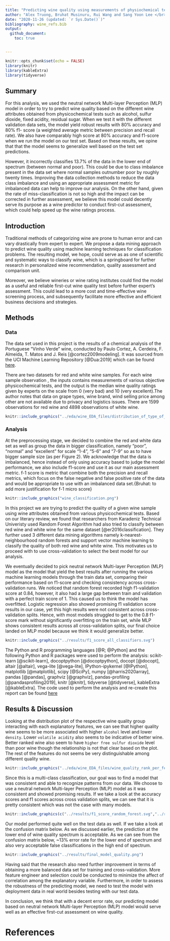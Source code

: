 ```yaml
---
title: "Predicting wine quality using measurements of physiochemical tests"
author: "Alex Truong, Bruhat Musinuru, Rui Wang and Sang Yoon Lee </br>"
date: "2020-11-26 (updated: `r Sys.Date()`)"
bibliography: wine_refs.bib
output: 
  github_document:
    toc: true


---
```


```r
knitr::opts_chunk$set(echo = FALSE)
library(knitr)
library(kableExtra)
library(tidyverse)
```

## Summary

For this analysis, we used the neutral network Multi-layer Perception (MLP) model in order to try to predict wine quality based on the different wine attributes obtained from physicochemical tests such as alcohol, sulfur dioxide, fixed acidity, residual sugar. When we test it with the different validation data sets, the model yield robust results with 80% accuracy and 80% f1- score (a weighted average metric between precision and recall rate). We also have comparably high score at 80% accuracy and f1-score when we run the model on our test set. Based on these results, we opine that that the model seems to generalize well based on the test set predictions. 


However, it incorrectly classifies 13.7% of the data in the lower end of spectrum (between normal and poor). This could be due to class imbalance present in the data set where normal samples outnumber poor by roughly twenty times. Improving the data collection methods to reduce the data class imbalance and using an appropriate assessment metric for imbalanced data can help to improve our analysis. On the other hand, given the rate of miss-classification is not so high and the impact can be corrected in further assessment, we believe this model could decently serve its purpose as a wine predictor to conduct first-cut assessment, which could help speed up the wine ratings process.

## Introduction

Traditional methods of categorizing wine are prone to human error and can vary drastically from expert to expert. We propose a data mining approach to predict wine quality using machine learning techniques for classification problems. The resulting model, we hope, could serve as as one of scientific and systematic ways to classify wine, which is a springboard for further research in personalized wine recommendation, quality assessment and comparison unit.

Moreover, we believe wineries or wine rating institutes could find the model as a useful and reliable first-cut wine quality test before further expert's assessment. This could lead to a more cost and time-effective wine screening process, and subsequently facilitate more effective and efficient business decisions and strategies.

## Methods

### Data

The data set used in this project is the results of a chemical analysis of the Portuguese "Vinho Verde" wine, conducted by Paulo Cortez, A. Cerdeira, F. Almeida, T. Matos and J. Reis [@cortez2009modeling]. It was sourced from the UCI Machine Learning Repository [@Dua:2019] which can be found [here](https://archive.ics.uci.edu/ml/datasets/wine+quality).

There are two datasets for red and white wine samples. For each wine sample observation , the inputs contains measurements of various objective physicochemical tests, and the output is the median wine quality ratings given by experts on the scale from 0 (very bad) and 10 (very excellent).The author notes that data on grape types, wine brand, wind selling price among other are not available due to privacy and logistics issues. There are 1599 observations for red wine and 4898 observations of white wine.

```r

knitr::include_graphics("../eda/wine_EDA_files/distribution_of_type_of_wine.svg")
```

### Analysis

At the preprocessing stage, we decided to combine the red and white data set as well as group the data in bigger classification, namely "poor", "normal" and "excellent" for scale "1-4", "5-6" and "7-9" so as to have bigger sample size (as per Figure 2). We acknowledge that the data is imbalanced, hence instead of only using accuracy based to judge the model performance, we also include f1-score and use it as our main assessment metric. f-1 score is metric that combine both the precision and recall metrics, which focus on the false negative and false positive rate of the data and would be appropriate to use with an imbalanced data set.{Bruhat: to add more justification for f-1 micro score}

```r

knitr::include_graphics("wine_classification.png")
```

In this project we are trying to predict the quality of a given wine sample using wine attributes obtained from various physicochemical tests. Based on our literary review, we found that researchers from Karadeniz Technical Univeristy used Random Forest Algorithm had also tried to classify between red wine and white wine for the same dataset [@er2016classification]. They further used 3 different data mining algorithms namely k-nearest-neighbourhood random forests and support vector machine learning to classify the quality of both red wine and white wine. This motivates us to proceed with to use cross-validation to select the best model for our analysis.

We eventually decided to pick neutral network Multi-layer Perception (MLP) model as the model that yield the best results after running the various machine learning models through the train data set, comparing their performance based on f1-score and checking consistency across cross-validation runs. We noticed that random forest recorded high f1-validation score at 0.84, however, it also had a large gap between train and validation with a perfect train score of 1. This caused us to think the model has overfitted. Logistic regression also showed promising f1 validation score results in our case, yet this high results were not consistent across cross-validation splits. Hence, with most models struggled to get to the 0.8 f1-score mark without significantly overfitting on the train set, while MLP shows consistent results across all cross-validation splits, our final choice landed on MLP model because we think it would generalize better.

```r
knitr::include_graphics("../results/f1_score_all_classifiers.svg")
```

The Python and R programming languages [@R; @Python] and the following Python and R packages were used to perform the analysis: scikit-learn [@scikit-learn], docoptpython [@docoptpython], docopt [@docopt], altair [@altair], vega-lite [@vega-lite], IPython-ipykernel [@IPython], matplotlib [@matplotlib], scipy [@SciPy], numpy [@harris2020array], pandas [@pandas], graphviz [@graphviz], pandas-profiling [@pandasprofiling2019], knitr [@knitr], tidyverse [@tidyverse], kableExtra [@kableExtra]. The code used to perform the analysis and re-create this report can be found [here](https://github.com/UBC-MDS/Wine_Quality_Predictor#usage)


## Results & Discussion


Looking at the distribution plot of the respective wine quality group interacting with each explanatory features, we can see that higher quality wine seems to be more associated with higher `alcohol` level and lower `density`. Lower `volatile acidity` also seems to be indicative of better wine. Better ranked wine also seem to have `higher free sulfur dioxide` level than poor wine though the relationship is not that clear based on the plot. The rest of the features do not seems be very distinguishable among different quality wine.

```r

knitr::include_graphics("../eda/wine_EDA_files/wine_quality_rank_per_feature.svg")

```

Since this is a multi-class classification, our goal was to find a model that was consistent and able to recognize patterns from our data. We choose to use a neutral network Multi-layer Perception (MLP) model as it was consistent and showed promising results. If we take a look at the accuracy scores and f1 scores across cross validation splits, we can see that it is pretty consistent which was not the case with many models.

```r
knitr::include_graphics(c("../results/f1_score_random_forest.svg","../results/f1_score_mlp.svg"))
``` 


Our model performed quite well on the test data as well. If we take a look at the confusion matrix below. As we discussed earlier, the prediction at the lower end of wine quality spectrum is acceptable. As we can see from the confusion matrix below, ~13% error rate for the lower end of spectrum and also very acceptable false classifications in the high end of spectrum.

```r
knitr::include_graphics("../results/final_model_quality.png")
```

Having said that the research also need further improvement in terms of obtaining a more balanced data set for training and cross-validation. More feature engineer and selection could be conducted to minimize the affect of correlation among the explanatory variable. Furthermore, in order to assess the robustness of the predicting model, we need to test the model with deployment data in real world besides testing with our test data.

In conclusion, we think that with a decent error rate, our predicting model based on neutral network Multi-layer Perception (MLP) model would serve well as an effective first-cut assessment on wine quality. 

# References
